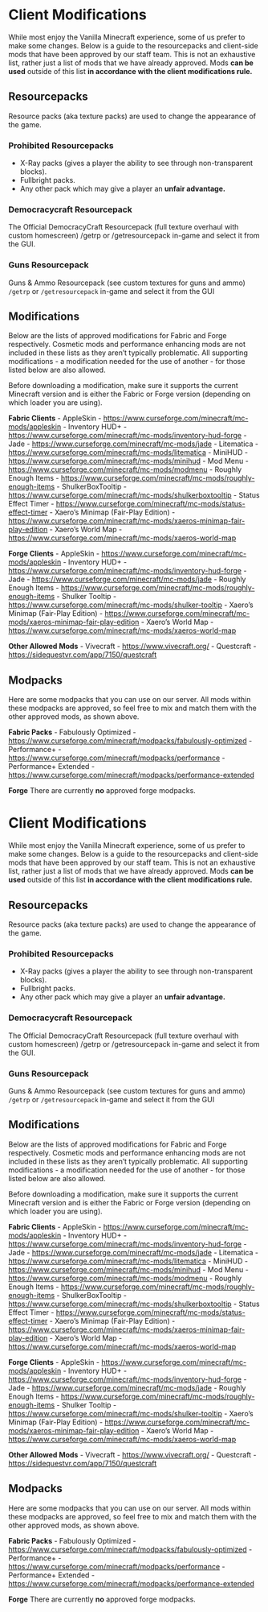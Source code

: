 <span id="client-modifications"></span>
= Client Modifications =

While most enjoy the Vanilla Minecraft experience, some of us prefer to make some changes. Below is a guide to the resourcepacks and client-side mods that have been approved by our staff team. This is not an exhaustive list, rather just a list of mods that we have already approved. Mods '''can be used''' outside of this list '''in accordance with the client modifications rule.'''

<span id="resourcepacks"></span>
== Resourcepacks ==

Resource packs (aka texture packs) are used to change the appearance of the game.

<span id="prohibited-resourcepacks"></span>
=== Prohibited Resourcepacks ===

* X-Ray packs (gives a player the ability to see through non-transparent blocks).
* Fullbright packs.
* Any other pack which may give a player an '''unfair advantage.'''

<span id="democracycraft-resourcepack"></span>
=== Democracycraft Resourcepack ===

The Official DemocracyCraft Resourcepack (full texture overhaul with custom homescreen) /getrp or /getresourcepack in-game and select it from the GUI.

<span id="guns-resourcepack"></span>
=== Guns Resourcepack ===

Guns &amp; Ammo Resourcepack (see custom textures for guns and ammo) <code>/getrp</code> or <code>/getresourcepack</code> in-game and select it from the GUI

{{Tip||| It never hurts to ask! If you have a mod you are thinking of playing with but don’t see it here. You can always ask a staff member for approval within a Support Ticket on discord!}}

<span id="modifications"></span>
== Modifications ==

Below are the lists of approved modifications for Fabric and Forge respectively. Cosmetic mods and performance enhancing mods are not included in these lists as they aren’t typically problematic. All supporting modifications - a modification needed for the use of another - for those listed below are also allowed.

Before downloading a modification, make sure it supports the current Minecraft version and is either the Fabric or Forge version (depending on which loader you are using).

'''Fabric Clients''' - AppleSkin - https://www.curseforge.com/minecraft/mc-mods/appleskin - Inventory HUD+ - https://www.curseforge.com/minecraft/mc-mods/inventory-hud-forge - Jade - https://www.curseforge.com/minecraft/mc-mods/jade - Litematica - https://www.curseforge.com/minecraft/mc-mods/litematica - MiniHUD - https://www.curseforge.com/minecraft/mc-mods/minihud - Mod Menu - https://www.curseforge.com/minecraft/mc-mods/modmenu - Roughly Enough Items - https://www.curseforge.com/minecraft/mc-mods/roughly-enough-items - ShulkerBoxTooltip - https://www.curseforge.com/minecraft/mc-mods/shulkerboxtooltip - Status Effect Timer - https://www.curseforge.com/minecraft/mc-mods/status-effect-timer - Xaero’s Minimap (Fair-Play Edition) - https://www.curseforge.com/minecraft/mc-mods/xaeros-minimap-fair-play-edition - Xaero’s World Map - https://www.curseforge.com/minecraft/mc-mods/xaeros-world-map

'''Forge Clients''' - AppleSkin - https://www.curseforge.com/minecraft/mc-mods/appleskin - Inventory HUD+ - https://www.curseforge.com/minecraft/mc-mods/inventory-hud-forge - Jade - https://www.curseforge.com/minecraft/mc-mods/jade - Roughly Enough Items - https://www.curseforge.com/minecraft/mc-mods/roughly-enough-items - Shulker Tooltip - https://www.curseforge.com/minecraft/mc-mods/shulker-tooltip - Xaero’s Minimap (Fair-Play Edition) - https://www.curseforge.com/minecraft/mc-mods/xaeros-minimap-fair-play-edition - Xaero’s World Map - https://www.curseforge.com/minecraft/mc-mods/xaeros-world-map

'''Other Allowed Mods''' - Vivecraft - https://www.vivecraft.org/ - Questcraft - https://sidequestvr.com/app/7150/questcraft

{{Danger||| Getting caught Staff are consistently monitoring gameplay to ensure 100% compliance with the rules. Violating the rules could result in '''disciplinary action'''!}}

<span id="modpacks"></span>
== Modpacks ==

Here are some modpacks that you can use on our server. All mods within these modpacks are approved, so feel free to mix and match them with the other approved mods, as shown above.

'''Fabric Packs''' - Fabulously Optimized - https://www.curseforge.com/minecraft/modpacks/fabulously-optimized - Performance+ - https://www.curseforge.com/minecraft/modpacks/performance - Performance+ Extended - https://www.curseforge.com/minecraft/modpacks/performance-extended

'''Forge''' There are currently '''no''' approved forge modpacks.

{{Info||| Have a suggestion? Open a Support Ticket on the DemocracyCraft discord to give us a recommendation!}}

<span id="client-modifications-1"></span>
= Client Modifications =

While most enjoy the Vanilla Minecraft experience, some of us prefer to make some changes. Below is a guide to the resourcepacks and client-side mods that have been approved by our staff team. This is not an exhaustive list, rather just a list of mods that we have already approved. Mods '''can be used''' outside of this list '''in accordance with the client modifications rule.'''

<span id="resourcepacks-1"></span>
== Resourcepacks ==

Resource packs (aka texture packs) are used to change the appearance of the game.

<span id="prohibited-resourcepacks-1"></span>
=== Prohibited Resourcepacks ===

* X-Ray packs (gives a player the ability to see through non-transparent blocks).
* Fullbright packs.
* Any other pack which may give a player an '''unfair advantage.'''

<span id="democracycraft-resourcepack-1"></span>
=== Democracycraft Resourcepack ===

The Official DemocracyCraft Resourcepack (full texture overhaul with custom homescreen) /getrp or /getresourcepack in-game and select it from the GUI.

<span id="guns-resourcepack-1"></span>
=== Guns Resourcepack ===

Guns &amp; Ammo Resourcepack (see custom textures for guns and ammo) <code>/getrp</code> or <code>/getresourcepack</code> in-game and select it from the GUI

{{Tip||| It never hurts to ask! If you have a mod you are thinking of playing with but don’t see it here. You can always ask a staff member for approval within a Support Ticket on discord!}}

<span id="modifications-1"></span>
== Modifications ==

Below are the lists of approved modifications for Fabric and Forge respectively. Cosmetic mods and performance enhancing mods are not included in these lists as they aren’t typically problematic. All supporting modifications - a modification needed for the use of another - for those listed below are also allowed.

Before downloading a modification, make sure it supports the current Minecraft version and is either the Fabric or Forge version (depending on which loader you are using).

'''Fabric Clients''' - AppleSkin - https://www.curseforge.com/minecraft/mc-mods/appleskin - Inventory HUD+ - https://www.curseforge.com/minecraft/mc-mods/inventory-hud-forge - Jade - https://www.curseforge.com/minecraft/mc-mods/jade - Litematica - https://www.curseforge.com/minecraft/mc-mods/litematica - MiniHUD - https://www.curseforge.com/minecraft/mc-mods/minihud - Mod Menu - https://www.curseforge.com/minecraft/mc-mods/modmenu - Roughly Enough Items - https://www.curseforge.com/minecraft/mc-mods/roughly-enough-items - ShulkerBoxTooltip - https://www.curseforge.com/minecraft/mc-mods/shulkerboxtooltip - Status Effect Timer - https://www.curseforge.com/minecraft/mc-mods/status-effect-timer - Xaero’s Minimap (Fair-Play Edition) - https://www.curseforge.com/minecraft/mc-mods/xaeros-minimap-fair-play-edition - Xaero’s World Map - https://www.curseforge.com/minecraft/mc-mods/xaeros-world-map

'''Forge Clients''' - AppleSkin - https://www.curseforge.com/minecraft/mc-mods/appleskin - Inventory HUD+ - https://www.curseforge.com/minecraft/mc-mods/inventory-hud-forge - Jade - https://www.curseforge.com/minecraft/mc-mods/jade - Roughly Enough Items - https://www.curseforge.com/minecraft/mc-mods/roughly-enough-items - Shulker Tooltip - https://www.curseforge.com/minecraft/mc-mods/shulker-tooltip - Xaero’s Minimap (Fair-Play Edition) - https://www.curseforge.com/minecraft/mc-mods/xaeros-minimap-fair-play-edition - Xaero’s World Map - https://www.curseforge.com/minecraft/mc-mods/xaeros-world-map

'''Other Allowed Mods''' - Vivecraft - https://www.vivecraft.org/ - Questcraft - https://sidequestvr.com/app/7150/questcraft

{{Danger||| Getting caught Staff are consistently monitoring gameplay to ensure 100% compliance with the rules. Violating the rules could result in '''disciplinary action'''!}}

<span id="modpacks-1"></span>
== Modpacks ==

Here are some modpacks that you can use on our server. All mods within these modpacks are approved, so feel free to mix and match them with the other approved mods, as shown above.

'''Fabric Packs''' - Fabulously Optimized - https://www.curseforge.com/minecraft/modpacks/fabulously-optimized - Performance+ - https://www.curseforge.com/minecraft/modpacks/performance - Performance+ Extended - https://www.curseforge.com/minecraft/modpacks/performance-extended

'''Forge''' There are currently '''no''' approved forge modpacks.

{{Info||| Have a suggestion? Open a Support Ticket on the DemocracyCraft discord to give us a recommendation!}}
